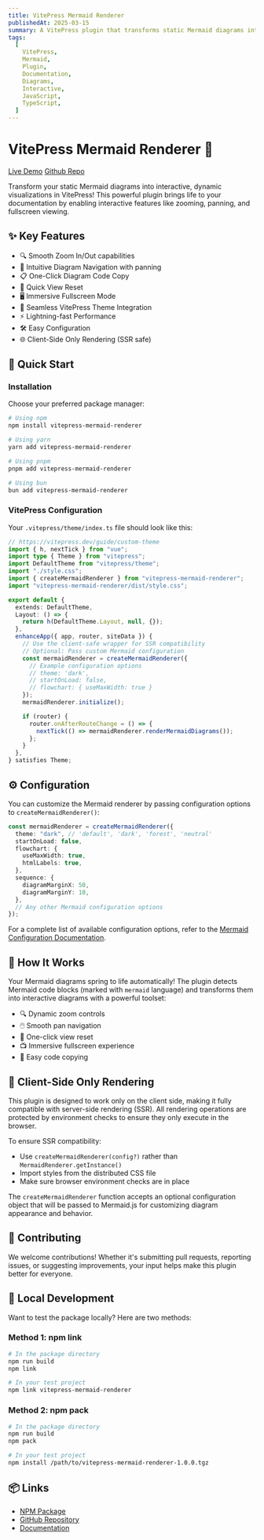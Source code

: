 ```yaml
---
title: VitePress Mermaid Renderer
publishedAt: 2025-03-15
summary: A VitePress plugin that transforms static Mermaid diagrams into interactive, dynamic visualizations with zoom, pan, fullscreen, and more.
tags:
  [
    VitePress,
    Mermaid,
    Plugin,
    Documentation,
    Diagrams,
    Interactive,
    JavaScript,
    TypeScript,
  ]
---
```


# VitePress Mermaid Renderer 🎨

[Live Demo](https://vitepress-mermaid-renderer.vercel.app/)
[Github Repo](https://github.com/sametcn99/vitepress-mermaid-renderer)

Transform your static Mermaid diagrams into interactive, dynamic visualizations in VitePress! This powerful plugin brings life to your documentation by enabling interactive features like zooming, panning, and fullscreen viewing.

## ✨ Key Features

- 🔍 Smooth Zoom In/Out capabilities
- 🔄 Intuitive Diagram Navigation with panning
- 📋 One-Click Diagram Code Copy
- 📏 Quick View Reset
- 🖥️ Immersive Fullscreen Mode
- 🎨 Seamless VitePress Theme Integration
- ⚡ Lightning-fast Performance
- 🛠️ Easy Configuration
- 🌐 Client-Side Only Rendering (SSR safe)

## 🚀 Quick Start

### Installation

Choose your preferred package manager:

```bash
# Using npm
npm install vitepress-mermaid-renderer

# Using yarn
yarn add vitepress-mermaid-renderer

# Using pnpm
pnpm add vitepress-mermaid-renderer

# Using bun
bun add vitepress-mermaid-renderer
```

### VitePress Configuration

Your `.vitepress/theme/index.ts` file should look like this:

```typescript
// https://vitepress.dev/guide/custom-theme
import { h, nextTick } from "vue";
import type { Theme } from "vitepress";
import DefaultTheme from "vitepress/theme";
import "./style.css";
import { createMermaidRenderer } from "vitepress-mermaid-renderer";
import "vitepress-mermaid-renderer/dist/style.css";

export default {
  extends: DefaultTheme,
  Layout: () => {
    return h(DefaultTheme.Layout, null, {});
  },
  enhanceApp({ app, router, siteData }) {
    // Use the client-safe wrapper for SSR compatibility
    // Optional: Pass custom Mermaid configuration
    const mermaidRenderer = createMermaidRenderer({
      // Example configuration options
      // theme: 'dark',
      // startOnLoad: false,
      // flowchart: { useMaxWidth: true }
    });
    mermaidRenderer.initialize();

    if (router) {
      router.onAfterRouteChange = () => {
        nextTick(() => mermaidRenderer.renderMermaidDiagrams());
      };
    }
  },
} satisfies Theme;
```

## ⚙️ Configuration

You can customize the Mermaid renderer by passing configuration options to `createMermaidRenderer()`:

```typescript
const mermaidRenderer = createMermaidRenderer({
  theme: "dark", // 'default', 'dark', 'forest', 'neutral'
  startOnLoad: false,
  flowchart: {
    useMaxWidth: true,
    htmlLabels: true,
  },
  sequence: {
    diagramMarginX: 50,
    diagramMarginY: 10,
  },
  // Any other Mermaid configuration options
});
```

For a complete list of available configuration options, refer to the [Mermaid Configuration Documentation](https://mermaid.js.org/config/schema-docs/config.html).

## 🔧 How It Works

Your Mermaid diagrams spring to life automatically! The plugin detects Mermaid code blocks (marked with `mermaid` language) and transforms them into interactive diagrams with a powerful toolset:

- 🔍 Dynamic zoom controls
- 🖱️ Smooth pan navigation
- 🎯 One-click view reset
- 📺 Immersive fullscreen experience
- 📝 Easy code copying

## 📝 Client-Side Only Rendering

This plugin is designed to work only on the client side, making it fully compatible with server-side rendering (SSR). All rendering operations are protected by environment checks to ensure they only execute in the browser.

To ensure SSR compatibility:

- Use `createMermaidRenderer(config?)` rather than `MermaidRenderer.getInstance()`
- Import styles from the distributed CSS file
- Make sure browser environment checks are in place

The `createMermaidRenderer` function accepts an optional configuration object that will be passed to Mermaid.js for customizing diagram appearance and behavior.

## 🤝 Contributing

We welcome contributions! Whether it's submitting pull requests, reporting issues, or suggesting improvements, your input helps make this plugin better for everyone.

## 🧪 Local Development

Want to test the package locally? Here are two methods:

### Method 1: npm link

```bash
# In the package directory
npm run build
npm link

# In your test project
npm link vitepress-mermaid-renderer
```

### Method 2: npm pack

```bash
# In the package directory
npm run build
npm pack

# In your test project
npm install /path/to/vitepress-mermaid-renderer-1.0.0.tgz
```

## 📦 Links

- [NPM Package](https://www.npmjs.com/package/vitepress-mermaid-renderer)
- [GitHub Repository](https://github.com/sametcn99/vitepress-mermaid-renderer)
- [Documentation](https://vitepress-mermaid-renderer.vercel.app)
